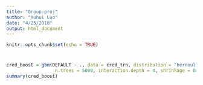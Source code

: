 ```yaml
---
title: "Group-proj"
author: "Yuhui Luo"
date: "4/25/2018"
output: html_document
---
```


```r
knitr::opts_chunk$set(echo = TRUE)
```

#

```r
cred_boost = gbm(DEFAULT ~ ., data = cred_trn, distribution = "bernoulli",
                  n.trees = 5000, interaction.depth = 4, shrinkage = 0.1)
summary(cred_boost)
```